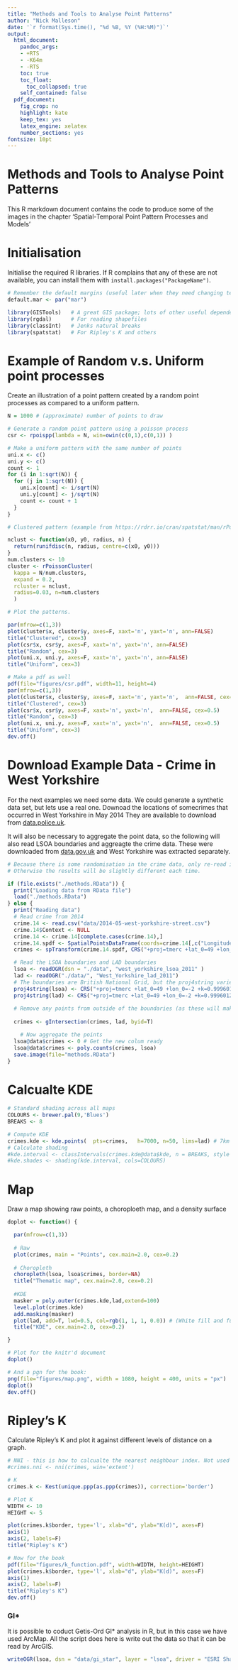 ```yaml
---
title: "Methods and Tools to Analyse Point Patterns"
author: "Nick Malleson"
date: '`r format(Sys.time(), "%d %B, %Y (%H:%M)")`'
output:
  html_document:
    pandoc_args:
    - +RTS
    - -K64m
    - -RTS
    toc: true
    toc_float:
      toc_collapsed: true
    self_contained: false
  pdf_document:
    fig_crop: no
    highlight: kate
    keep_tex: yes
    latex_engine: xelatex
    number_sections: yes
fontsize: 10pt
---
```


# Methods and Tools to Analyse Point Patterns

This R markdown document contains the code to produce some of the images in the chapter 'Spatial-Temporal Point Pattern Processes and Models'

# Initialisation

Initialise the required R libraries. If R complains that any of these are not available, you can install them with `install.packages("PackageName")`.

```r
# Remember the default margins (useful later when they need changing temporarily)
default.mar <- par("mar")

library(GISTools)   # A great GIS package; lots of other useful dependencies loaded as well
library(rgdal)      # For reading shapefiles
library(classInt)   # Jenks natural breaks
library(spatstat)   # For Ripley's K and others
```


# Example of Random v.s. Uniform point processes

Create an illustration of a point pattern created by a random point processes as compared to a uniform pattern.

```r

N = 1000 # (approximate) number of points to draw

# Generate a random point pattern using a poisson process
csr <- rpoispp(lambda = N, win=owin(c(0,1),c(0,1)) )

# Make a uniform pattern with the same number of points
uni.x <- c()
uni.y <- c()
count <- 1
for (i in 1:sqrt(N)) {
  for (j in 1:sqrt(N)) {
    uni.x[count] <- i/sqrt(N) 
    uni.y[count] <- j/sqrt(N) 
    count <- count + 1
  }
}

# Clustered pattern (example from https://rdrr.io/cran/spatstat/man/rPoissonCluster.html)

nclust <- function(x0, y0, radius, n) {
  return(runifdisc(n, radius, centre=c(x0, y0)))
}
num.clusters <- 10
cluster <- rPoissonCluster(
  kappa = N/num.clusters, 
  expand = 0.2, 
  rcluster = nclust, 
  radius=0.03, n=num.clusters
  )

# Plot the patterns.

par(mfrow=c(1,3))
plot(cluster$x, cluster$y, axes=F, xaxt='n', yaxt='n', ann=FALSE)
title("Clustered", cex=3)
plot(csr$x, csr$y, axes=F, xaxt='n', yaxt='n', ann=FALSE)
title("Random", cex=3)
plot(uni.x, uni.y, axes=F, xaxt='n', yaxt='n', ann=FALSE)
title("Uniform", cex=3)

# Make a pdf as well
pdf(file="figures/csr.pdf", width=11, height=4)
par(mfrow=c(1,3))
plot(cluster$x, cluster$y, axes=F, xaxt='n', yaxt='n',  ann=FALSE, cex=0.5)
title("Clustered", cex=3)
plot(csr$x, csr$y, axes=F, xaxt='n', yaxt='n',  ann=FALSE, cex=0.5)
title("Random", cex=3)
plot(uni.x, uni.y, axes=F, xaxt='n', yaxt='n',  ann=FALSE, cex=0.5)
title("Uniform", cex=3)
dev.off()
```



# Download Example Data - Crime in West Yorkshire

For the next examples we need some data. We could generate a synthetic data set, but lets use a real one. Downoad the locations of somecrimes that occurred in West Yorkshire in May 2014 They are available to download from [data.police.uk](https://data.police.uk/). 

It will also be necessary to aggregate the point data, so the following will also read LSOA boundaries and aggreagte the crime data. These were downloaded from [data.gov.uk](https://data.gov.uk/dataset/lower_layer_super_output_area_lsoa_boundaries) and West Yorkshire was extracted separately.

```r

# Because there is some randomisation in the crime data, only re-read it if this is the first time the script has run.
# Otherwise the results will be slightly different each time.

if (file.exists("./methods.RData")) {
  print("Loading data from RData file")
  load("./methods.RData")
} else {
  print("Reading data")
  # Read crime from 2014
  crime.14 <- read.csv("data/2014-05-west-yorkshire-street.csv")
  crime.14$Context <- NULL
  crime.14 <- crime.14[complete.cases(crime.14),]
  crime.14.spdf <- SpatialPointsDataFrame(coords=crime.14[,c("Longitude","Latitude")], data=crime.14, proj4string = CRS("+init=epsg:4326"))
  crimes <- spTransform(crime.14.spdf, CRS("+proj=tmerc +lat_0=49 +lon_0=-2 +k=0.9996012717 +x_0=400000 +y_0=-100000 +ellps=airy +datum=OSGB36 +units=m +no_defs "))

  # Read the LSOA boundaries and LAD boundaries
  lsoa <- readOGR(dsn = "./data", "west_yorkshire_lsoa_2011" )
  lad <- readOGR("./data/", "West_Yorkshire_lad_2011")
  # The boundaries are British National Grid, but the proj4string varies slightly so use the same one as the crime data
  proj4string(lsoa) <- CRS("+proj=tmerc +lat_0=49 +lon_0=-2 +k=0.9996012717 +x_0=400000 +y_0=-100000 +ellps=airy +datum=OSGB36 +units=m +no_defs")
  proj4string(lad) <- CRS("+proj=tmerc +lat_0=49 +lon_0=-2 +k=0.9996012717 +x_0=400000 +y_0=-100000 +ellps=airy +datum=OSGB36 +units=m +no_defs")
  
  # Remove any points from outside of the boundaries (as these will make the maps look funny)
  
  crimes <- gIntersection(crimes, lad, byid=T)

    # Now aggregate the points
  lsoa@data$crimes <- 0 # Get the new colum ready
  lsoa@data$crimes <- poly.counts(crimes, lsoa)
  save.image(file="methods.RData")
}

```

# Calcualte KDE

```r
# Standard shading across all maps
COLOURS <- brewer.pal(9,'Blues')
BREAKS <- 8

# Compute KDE
crimes.kde <- kde.points(  pts=crimes,   h=7000, n=50, lims=lad) # 7km bandwidth and 50x50 grid
# Calculate shading
#kde.interval <- classIntervals(crimes.kde@data$kde, n = BREAKS, style = 'quantile')$brks
#kde.shades <- shading(kde.interval, cols=COLOURS)
```


# Map

Draw a map showing raw points, a choroploeth map, and a density surface

```r

doplot <- function() {

  par(mfrow=c(1,3))
    
  # Raw
  plot(crimes, main = "Points", cex.main=2.0, cex=0.2)
  
  # Choropleth
  choropleth(lsoa, lsoa$crimes, border=NA)
  title("Thematic map", cex.main=2.0, cex=0.2)
  
  #KDE
  masker = poly.outer(crimes.kde,lad,extend=100)
  level.plot(crimes.kde)
  add.masking(masker)
  plot(lad, add=T, lwd=0.5, col=rgb(1, 1, 1, 0.0)) # (White fill and fully transparent)
  title("KDE", cex.main=2.0, cex=0.2)

}

# Plot for the knitr'd document
doplot()

# And a pgn for the book:
png(file="figures/map.png", width = 1080, height = 400, units = "px")
doplot()
dev.off()


```

# Ripley's K

Calculate Ripley's K and plot it against different levels of distance on a graph.

```r

# NNI - this is how to calcualte the nearest neighbour index. Not used here.
#crimes.nni <- nni(crimes, win='extent')

# K
crimes.k <- Kest(unique.ppp(as.ppp(crimes)), correction='border')

# Plot K
WIDTH <- 10
HEIGHT <- 5

plot(crimes.k$border, type='l', xlab="d", ylab="K(d)", axes=F)
axis(1)
axis(2, labels=F)
title("Ripley's K")

# Now for the book
pdf(file="figures/k_function.pdf", width=WIDTH, height=HEIGHT) 
plot(crimes.k$border, type='l', xlab="d", ylab="K(d)", axes=F)
axis(1)
axis(2, labels=F)
title("Ripley's K")
dev.off()


```


### GI*

It is possible to coduct Getis-Ord GI* analysis in R, but in this case we have used ArcMap. All the script does here is write out the data so that it can be read by ArcGIS.

```r

writeOGR(lsoa, dsn = "data/gi_star", layer = "lsoa", driver = "ESRI Shapefile", overwrite_layer = TRUE)

```


